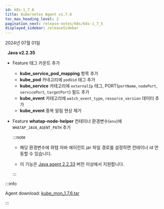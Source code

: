 ```yaml
---
id: k8s-1_7_6
title: Kubernetes Agent v1.7.6
toc_max_heading_level: 2
pagination_next: release-notes/k8s/k8s-1_7_5
displayed_sidebar: releaseSidebar
---
```


2024년 07월 01일

&nbsp; **Java v2.2.35**

- <Status>Feature</Status> 태그 카운트 추가

  - **kube_service_pod_mapping** 항목 추가
  - **kube_pod** 카네고리에 `podUid` 태그 추가
  - **kube_service** 카테고리에 `externalIp` 태그, PORT(`portName`, `nodePort`, `servicePort`, `targetPort`) 필드 추가
  - **kube_event** 카테고리에 `watch_event_type`, `resource_version` 데이터 추가
  - **kube_event** 중복 알림 현상 제거

- <Status>Feature</Status> **whatap-node-helper** 컨테이너 환경변수(`env`)에 `WHATAP_JAVA_AGENT_PATH` 추가

  :::note

  - 해당 환경변수에 와탭 자바 에이전트 jar 파일 경로를 설정하면 컨테이너 id 연동할 수 있습니다. 
  
  - 이 기능은 [Java agent 2.2.33](../java/java-2_2_33) 버전 이상에서 지원합니다.

  :::

:::info

Agent download: [kube_mon_1.7.6.tar](https://repo.whatap.io/docker/kube_mon_1.7.6.tar)

:::